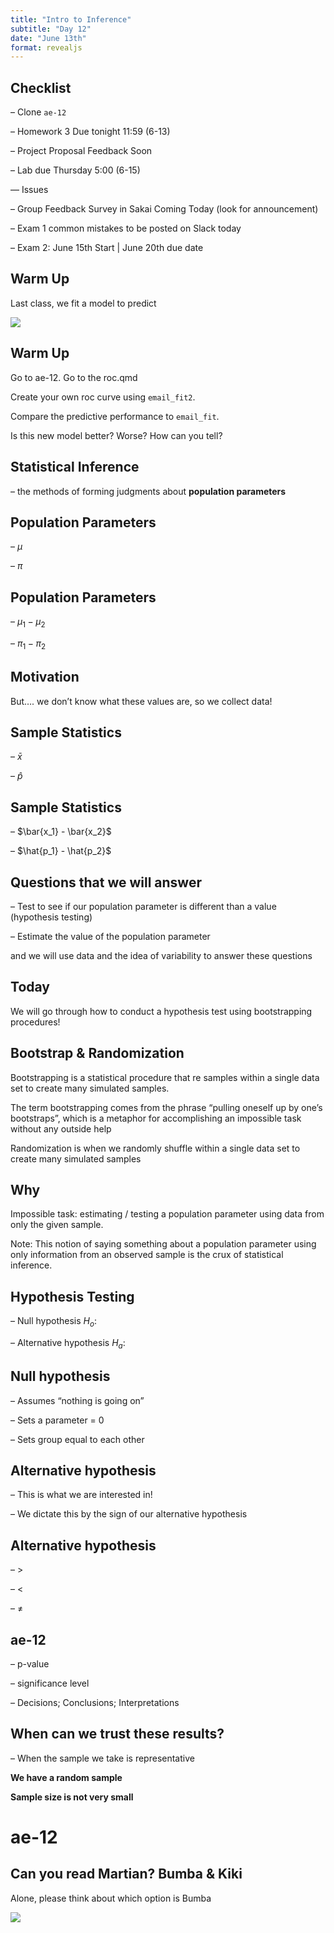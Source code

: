 ```yaml
---
title: "Intro to Inference"
subtitle: "Day 12"
date: "June 13th"
format: revealjs
---
```


## Checklist

-- Clone `ae-12`

-- Homework 3 Due tonight 11:59 (6-13)

-- Project Proposal Feedback Soon

-- Lab due Thursday 5:00 (6-15)

--- Issues

-- Group Feedback Survey in Sakai Coming Today (look for announcement)

-- Exam 1 common mistakes to be posted on Slack today 

-- Exam 2: June 15th Start | June 20th due date


## Warm Up

Last class, we fit a model to predict 

![](images/roc-curve.png)


## Warm Up 

Go to ae-12. Go to the roc.qmd

Create your own roc curve using `email_fit2`. 

Compare the predictive performance to `email_fit`. 

Is this new model better? Worse? How can you tell? 

## Statistical Inference 

-- the methods of forming judgments about **population parameters**

## Population Parameters 

-- $\mu$

-- $\pi$

## Population Parameters 

-- $\mu_1 - \mu_2$

-- $\pi_1 - \pi_2$

## Motivation 

But.... we don't know what these values are, so we collect data!


## Sample Statistics 

-- $\bar{x}$

-- $\hat{p}$

## Sample Statistics 

-- $\bar{x_1} - \bar{x_2}$

-- $\hat{p_1} - \hat{p_2}$

## Questions that we will answer 

-- Test to see if our population parameter is different than a value (hypothesis testing)

-- Estimate the value of the population parameter 

and we will use data and the idea of variability to answer these questions


## Today 

We will go through how to conduct a hypothesis test using bootstrapping procedures!

## Bootstrap & Randomization

Bootstrapping is a statistical procedure that re samples within a single data set to create many simulated samples.

The term bootstrapping comes from the phrase “pulling oneself up by one’s bootstraps”, which is a metaphor for accomplishing an impossible task without any outside help

Randomization is when we randomly shuffle within a single data set to create many simulated samples

## Why

Impossible task: estimating / testing a population parameter using data from only the given sample.

Note: This notion of saying something about a population parameter using only information from an observed sample is the crux of statistical inference.

## Hypothesis Testing 

-- Null hypothesis $H_o:$

-- Alternative hypothesis $H_a:$

## Null hypothesis 

-- Assumes "nothing is going on"

-- Sets a parameter = 0 

-- Sets group equal to each other 

## Alternative hypothesis 

-- This is what we are interested in!

-- We dictate this by the sign of our alternative hypothesis 

## Alternative hypothesis 

-- > 

-- < 

-- $\neq$

## ae-12

-- p-value 

-- significance level 

-- Decisions; Conclusions; Interpretations 

## When can we trust these results? 

-- When the sample we take is representative

**We have a random sample** 

**Sample size is not very small**

# ae-12

## Can you read Martian? Bumba & Kiki

Alone, please think about which option is Bumba

![](images/bumba-kiki.png)













